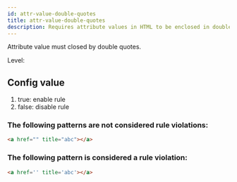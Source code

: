 ```yaml
---
id: attr-value-double-quotes
title: attr-value-double-quotes
description: Requires attribute values in HTML to be enclosed in double quotes for consistency and standards compliance.
---
```


Attribute value must closed by double quotes.

Level: <Badge text="Error" variant="danger" />

## Config value

1. true: enable rule
2. false: disable rule


### The following patterns are **not** considered rule violations:

```html
<a href="" title="abc"></a>
```


### The following pattern is considered a rule violation:

```html
<a href='' title='abc'></a>
```
